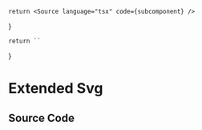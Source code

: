 
    return <Source language="tsx" code={subcomponent} />
}

    return ``
}

# Extended Svg

<Meta title="Tailwind/Theme/Extended/Svg" />

<Documentation />

## Source Code

<SourceCode />